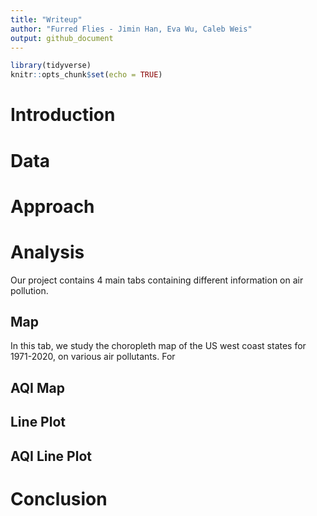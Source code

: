 ```yaml
---
title: "Writeup"
author: "Furred Flies - Jimin Han, Eva Wu, Caleb Weis"
output: github_document
---
```


```r
library(tidyverse)
knitr::opts_chunk$set(echo = TRUE)
```

# Introduction

# Data 

# Approach

# Analysis

Our project contains 4 main tabs  containing different information on air pollution.

## Map
In this tab, we study the choropleth map of the US west coast states for 1971-2020, on various air pollutants. For 

## AQI Map

## Line Plot


## AQI Line Plot



# Conclusion


